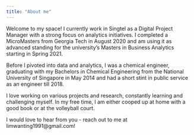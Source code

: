 ```yaml
---
title: "About me"
---
```


Welcome to my space! I currently work in Singtel as a Digital Project Manager with a strong focus on analytics initiatives. I completed a MicroMasters from Georgia Tech in August 2020 and am using it as advanced standing for the university's Masters in Business Analytics starting in Spring 2021.

Before I pivoted into data and analytics, I was a chemical engineer, graduating with my Bachelors in Chemical Engineering from the National University of Singapore in May 2014 and had a short stint in public service as an engineer till 2018.

I love working on various projects and research, constantly learning and challenging myself. In my free time, I am either cooped up at home with a good book or at the volleyball court.

I would love to hear from you - reach out to me at limwanting1991@gmail.com!